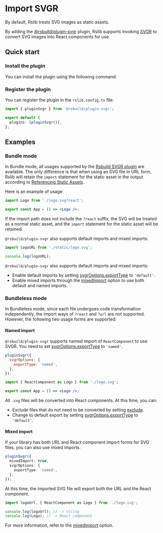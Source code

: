 # Import SVGR

By default, Rslib treats SVG images as static assets.

By adding the [@rsbuild/plugin-svgr](https://rsbuild.dev/plugins/list/plugin-svgr) plugin, Rslib supports invoking [SVGR](https://react-svgr.com/) to convert SVG images into React components for use.

## Quick start

### Install the plugin

You can install the plugin using the following command:


<PackageManagerTabs command="add @rsbuild/plugin-svgr -D" />

### Register the plugin

You can register the plugin in the `rslib.config.ts` file:

```ts title="rslib.config.ts"
import { pluginSvgr } from '@rsbuild/plugin-svgr';

export default {
  plugins: [pluginSvgr()],
};
```

## Examples

### Bundle mode

In Bundle mode, all usages supported by the [Rsbuild SVGR plugin](https://rsbuild.dev/plugins/list/plugin-svgr) are available. The only difference is that when using an SVG file in URL form, Rslib will retain the `import` statement for the static asset in the output according to [Referencing Static Assets](/guide/advanced/static-assets).

Here is an example of usage:

```jsx title="App.jsx"
import Logo from './logo.svg?react';

export const App = () => <Logo />;
```

If the import path does not include the `?react` suffix, the SVG will be treated as a normal static asset, and the `import` statement for the static asset will be retained.

`@rsbuild/plugin-svgr` also supports default imports and mixed imports:

```js
import logoURL from './static/logo.svg';

console.log(logoURL);
```

`@rsbuild/plugin-svgr` also supports default imports and mixed imports:

- Enable default imports by setting [svgrOptions.exportType](https://rsbuild.dev/plugins/list/plugin-svgr#svgroptionsexporttype) to `'default'`.
- Enable mixed imports through the [mixedImport](https://rsbuild.dev/plugins/list/plugin-svgr#mixedimport) option to use both default and named imports.

### Bundleless mode

In Bundleless mode, since each file undergoes code transformation independently, the import ways of `?react` and `?url` are not supported. However, the following two usage forms are supported:

#### Named import

`@rsbuild/plugin-svgr` supports named import of `ReactComponent` to use SVGR. You need to set [svgrOptions.exportType](https://rsbuild.dev/plugins/list/plugin-svgr#svgroptionsexporttype) to `'named'`.

```js
pluginSvgr({
  svgrOptions: {
    exportType: 'named',
  },
});
```

```jsx title="App.jsx"
import { ReactComponent as Logo } from './logo.svg';

export const App = () => <Logo />;
```

All `.svg` files will be converted into React components. At this time, you can:

- Exclude files that do not need to be converted by setting [exclude](https://rsbuild.dev/plugins/list/plugin-svgr#exclude).
- Change to default export by setting [svgrOptions.exportType](https://rsbuild.dev/plugins/list/plugin-svgr#svgroptionsexporttype) to `'default'`.

#### Mixed import

If your library has both URL and React component import forms for SVG files, you can also use mixed imports.

```ts
pluginSvgr({
  mixedImport: true,
  svgrOptions: {
    exportType: 'named',
  },
});
```

At this time, the imported SVG file will export both the URL and the React component.

```js
import logoUrl, { ReactComponent as Logo } from './logo.svg';

console.log(logoUrl); // -> string
console.log(Logo); // -> React component
```

For more information, refer to the [mixedImport](https://rsbuild.dev/plugins/list/plugin-svgr#mixedimport) option.
